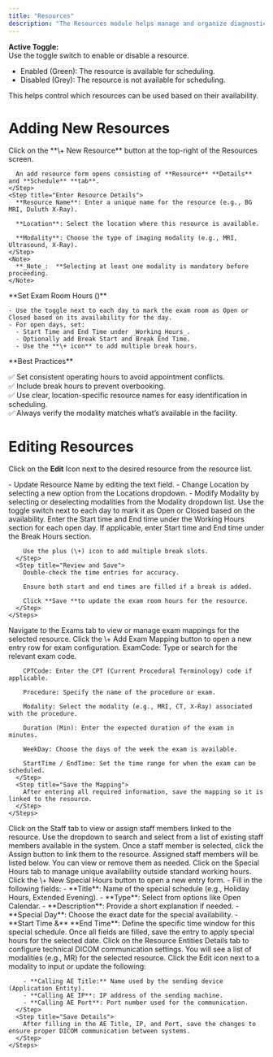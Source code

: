 ```yaml
---
title: "Resources"
description: "The Resources module helps manage and organize diagnostic equipment or exam rooms (e.g., MRI, CT, Ultrasound) by location and modality. Users can activate or deactivate resources, define operational hours for each day, and set custom working and break times. The interface offers filters by resource name, location, modality, creator, and creation date. This module ensures efficient scheduling, resource allocation, and workflow management by aligning available equipment with scheduling demands."
---
```


**Active Toggle:**\
Use the toggle switch to enable or disable a resource.

- Enabled (Green): The resource is available for scheduling.
- Disabled (Grey): The resource is not available for scheduling.

This helps control which resources can be used based on their availability.

# Adding New Resources

<AccordionGroup>
  <Accordion title="Add Resources">
    <Step title="Open the Add Resource Form">
      Click on the **\+ New Resource** button at the top-right of the Resources screen.

      An add resource form opens consisting of **Resource** **Details** and **Schedule** **tab**.
    </Step>
    <Step title="Enter Resource Details">
      **Resource Name**: Enter a unique name for the resource (e.g., BG MRI, Duluth X-Ray).

      **Location**: Select the location where this resource is available.

      **Modality**: Choose the type of imaging modality (e.g., MRI, Ultrasound, X-Ray).
    </Step>
    <Note>
      **_Note_:  **Selecting at least one modality is mandatory before proceeding.
    </Note>
  </Accordion>
  <Accordion title="Schedule Tab">
    **Set Exam Room Hours ()**

    - Use the toggle next to each day to mark the exam room as Open or Closed based on its availability for the day.
    - For open days, set:
      - Start Time and End Time under _Working Hours_.
      - Optionally add Break Start and Break End Time.
      - Use the **\+ icon** to add multiple break hours.
  </Accordion>
</AccordionGroup>

<Note>
  **Best Practices**

  ✅ Set consistent operating hours to avoid appointment conflicts.\
  ✅ Include break hours to prevent overbooking.\
  ✅ Use clear, location-specific resource names for easy identification in scheduling.\
  ✅ Always verify the modality matches what’s available in the facility.
</Note>

# Editing Resources

Click on the **Edit** Icon next to the desired resource from the resource list.

<AccordionGroup>
  <Accordion title="Resource Details tab:">
    - Update Resource Name by editing the text field.
    - Change Location by selecting a new option from the Locations dropdown.
    - Modify Modality by selecting or deselecting modalities from the Modality dropdown list.
  </Accordion>
  <Accordion title="Schedule section">
    <Steps>
      <Step title="Select the Day">
        Use the toggle switch next to each day to mark it as Open or Closed based on the availability.
      </Step>
      <Step title="Set Working Hours">
        Enter the Start time and End time under the Working Hours section for each open day.
      </Step>
      <Step title="Set Break Hours (Optional)">
        If applicable, enter Start time and End time under the Break Hours section.

        Use the plus (\+) icon to add multiple break slots.
      </Step>
      <Step title="Review and Save">
        Double-check the time entries for accuracy.

        Ensure both start and end times are filled if a break is added.

        Click **Save **to update the exam room hours for the resource.
      </Step>
    </Steps>
  </Accordion>
  <Accordion title="Exam tab">
    <Steps>
      <Step title="Click on the Exams Tab">
        Navigate to the Exams tab to view or manage exam mappings for the selected resource.
      </Step>
      <Step title="Add Exam Mapping">
        Click the \+ Add Exam Mapping button to open a new entry row for exam configuration.
      </Step>
      <Step title="Enter Exam Details">
        ExamCode: Type or search for the relevant exam code.

        CPTCode: Enter the CPT (Current Procedural Terminology) code if applicable.

        Procedure: Specify the name of the procedure or exam.

        Modality: Select the modality (e.g., MRI, CT, X-Ray) associated with the procedure.

        Duration (Min): Enter the expected duration of the exam in minutes.

        WeekDay: Choose the days of the week the exam is available.

        StartTime / EndTime: Set the time range for when the exam can be scheduled.
      </Step>
      <Step title="Save the Mapping">
        After entering all required information, save the mapping so it is linked to the resource.
      </Step>
    </Steps>
  </Accordion>
  <Accordion title="Staff Tab">
    <Steps>
      <Step title="Navigate to the Staff Tab">
        Click on the Staff tab to view or assign staff members linked to the resource.
      </Step>
      <Step title="Select Existing Staff">
        Use the dropdown to search and select from a list of existing staff members available in the system.
      </Step>
      <Step title="Assign Staff">
        Once a staff member is selected, click the Assign button to link them to the resource.
      </Step>
      <Step title="Review Assigned Staff">
        Assigned staff members will be listed below. You can view or remove them as needed.
      </Step>
    </Steps>
  </Accordion>
  <Accordion title="Special Hours tab">
    <Steps>
      <Step title="Go to the Special Hours Tab">
        Click on the Special Hours tab to manage unique availability outside standard working hours.
      </Step>
      <Step title="Click + New Special Hours">
        Click the \+ New Special Hours button to open a new entry form.
      </Step>
      <Step title="Enter Special Hour Details">
        - Fill in the following fields:
          - **Title**: Name of the special schedule (e.g., Holiday Hours, Extended Evening).
          - **Type**: Select from options like Open Calendar.
          - **Description**: Provide a short explanation if needed.
          - **Special Day**: Choose the exact date for the special availability.
          - **Start Time &** **End Time**: Define the specific time window for this special schedule.
      </Step>
      <Step title="Save Changes">
        Once all fields are filled, save the entry to apply special hours for the selected date.
      </Step>
    </Steps>
  </Accordion>
  <Accordion title="Resource Entities Details Tab">
    <Steps>
      <Step title="Navigate to Resource Entities Details">
        Click on the Resource Entities Details tab to configure technical DICOM communication settings.
      </Step>
      <Step title="View Modality List">
        You will see a list of modalities (e.g., MR) for the selected resource.
      </Step>
      <Step title="Edit AE Configuration">
        Click the Edit icon next to a modality to input or update the following:

        - **Calling AE Title:** Name used by the sending device (Application Entity).
        - **Calling AE IP**: IP address of the sending machine.
        - **Calling AE Port**: Port number used for the communication.
      </Step>
      <Step title="Save Details">
        After filling in the AE Title, IP, and Port, save the changes to ensure proper DICOM communication between systems.
      </Step>
    </Steps>
  </Accordion>
</AccordionGroup>